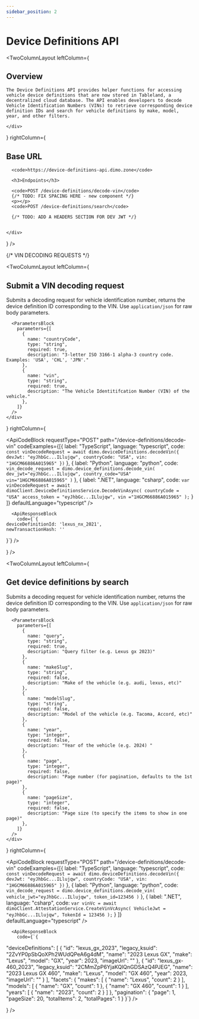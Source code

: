 ```yaml
---
sidebar_position: 2
---
```



# Device Definitions API

<TwoColumnLayout
  leftColumn={
    <div>
      <h2>Overview</h2>

    The Device Definitions API provides helper functions for accessing vehicle device definitions that are now stored in Tableland, a decentralized cloud database. The API enables developers to decode Vehicle Identification Numbers (VINs) to retrieve corresponding device definition IDs and search for vehicle definitions by make, model, year, and other filters.

    </div>
  }
  rightColumn={
    <div>
     <h2>Base URL</h2>

      <code>https://device-definitions-api.dimo.zone</code>

      <h3>Endpoints</h3>

      <code>POST /device-definitions/decode-vin</code>
      {/* TODO: FIX SPACING HERE - new component */}
      <p></p>
      <code>POST /device-definitions/search</code>

      {/* TODO: ADD A HEADERS SECTION FOR DEV JWT */}


    </div>
  }
/>

{/* VIN DECODING REQUESTS */}

<TwoColumnLayout
  leftColumn={
    <div>
      <h2>Submit a VIN decoding request</h2>
      Submits a decoding request for vehicle identification number, returns the device definition ID corresponding to the VIN.
      Use <code>application/json</code> for raw body parameters.

      <ParametersBlock
        parameters={[
          {
            name: "countryCode",
            type: "string",
            required: true,
            description: "3-letter ISO 3166-1 alpha-3 country code. Examples: 'USA', 'CHL', 'JPN'."
          },
          {
            name: "vin",
            type: "string",
            required: true,
            description: "The Vehicle Identitifcation Number (VIN) of the vehicle."
          },
        ]}
      />
    </div>
  }
  rightColumn={
    <div>
      <ApiCodeBlock
        requestType="POST"
        path="/device-definitions/decode-vin"
        codeExamples={[{
            label: "TypeScript",
            language: "typescript",
            code: `const vinDecodeRequest = await dimo.deviceDefinitions.decodeVin({
    devJwt: "eyJhbGc...ILlujqw",
    countryCode: "USA",
    vin: "1HGCM66886A015965"
  })`
          },
          {
            label: "Python",
            language: "python",
            code: `vin_decode_request = dimo.device_definitions.decode_vin(
    dev_jwt="eyJhbGc...ILlujqw",
    country_code="USA"
    vin="1HGCM66886A015965"
  )`
          },
          {
            label: ".NET",
            language: "csharp",
            code: `var vinDecodeRequest = await dimoClient.DeviceDefinitionsService.DecodeVinAsync(
    countryCode = "USA"
    access_token = "eyJhbGc...ILlujqw",
    vin ="1HGCM66886A015965"
  );`
          }
        ]}
        defaultLanguage="typescript"
      />

      <ApiResponseBlock
        code={`{
    deviceDefinitionId: 'lexus_nx_2021',
    newTransactionHash: ''
  }`}
      />
    </div>
  }
/>

<TwoColumnLayout
  leftColumn={
    <div>
      <h2>Get device definitions by search</h2>
      Submits a decoding request for vehicle identification number, returns the device definition ID corresponding to the VIN.
      Use <code>application/json</code> for raw body parameters.

      <ParametersBlock
        parameters={[
          {
            name: "query",
            type: "string",
            required: true,
            description: "Query filter (e.g. Lexus gx 2023)"
          },
          {
            name: "makeSlug",
            type: "string",
            required: false,
            description: "Make of the vehicle (e.g. audi, lexus, etc)"
          },
          {
            name: "modelSlug",
            type: "string",
            required: false,
            description: "Model of the vehicle (e.g. Tacoma, Accord, etc)"
          },
          {
            name: "year",
            type: "integer",
            required: false,
            description: "Year of the vehicle (e.g. 2024) "
          },
          {
            name: "page",
            type: "integer",
            required: false,
            description: "Page number (for pagination, defaults to the 1st page)"
          },
          {
            name: "pageSize",
            type: "integer",
            required: false,
            description: "Page size (to specify the items to show in one page)"
          },
        ]}
      />
    </div>
  }
  rightColumn={
    <div>
      <ApiCodeBlock
        requestType="POST"
        path="/device-definitions/decode-vin"
        codeExamples={[{
            label: "TypeScript",
            language: "typescript",
            code: `const vinDecodeRequest = await dimo.deviceDefinitions.decodeVin({
    devJwt: "eyJhbGc...ILlujqw",
    countryCode: "USA",
    vin: "1HGCM66886A015965"
  })`
          },
          {
            label: "Python",
            language: "python",
            code: `vin_decode_request = dimo.device_definitions.decode_vin(
    vehicle_jwt="eyJhbGc...ILlujqw",
    token_id=123456
  )`
          },
          {
            label: ".NET",
            language: "csharp",
            code: `var vinVc = await dimoClient.AttestationService.CreateVinVcAsync(
    VehicleJwt = "eyJhbGc...ILlujqw",
    TokenId = 123456
  );`
          }
        ]}
        defaultLanguage="typescript"
      />

      <ApiResponseBlock
        code={`{
  "deviceDefinitions": [
    {
      "id": "lexus_gx_2023",
      "legacy_ksuid": "2ZvYP0pSbQoXPh2WUdQPeA6g4dM",
      "name": "2023 Lexus GX",
      "make": "Lexus",
      "model": "GX",
      "year": 2023,
      "imageUrl": ""
    },
    {
      "id": "lexus_gx-460_2023",
      "legacy_ksuid": "2CMmZpP6YjaKQlQnGDSAzQ4PJEG",
      "name": "2023 Lexus GX 460",
      "make": "Lexus",
      "model": "GX 460",
      "year": 2023,
      "imageUrl": ""
    }
  ],
  "facets": {
    "makes": [
      {
        "name": "Lexus",
        "count": 2
      }
    ],
    "models": [
      {
        "name": "GX",
        "count": 1
      },
      {
        "name": "GX 460",
        "count": 1
      }
    ],
    "years": [
      {
        "name": "2023",
        "count": 2
      }
    ]
  },
  "pagination": {
    "page": 1,
    "pageSize": 20,
    "totalItems": 2,
    "totalPages": 1
  }
}`}
      />
    </div>
  }
/>
